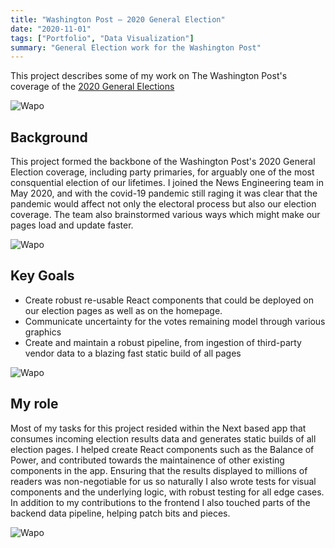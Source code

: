 ```yaml
---
title: "Washington Post — 2020 General Election"
date: "2020-11-01"
tags: ["Portfolio", "Data Visualization"]
summary: "General Election work for the Washington Post"
---
```


This project describes some of my work on The Washington Post's coverage of the [2020 General Elections](https://www.washingtonpost.com/elections/)

![Wapo](/wapo1.png)

## Background

This project formed the backbone of the Washington Post's 2020 General Election coverage, including party primaries, for arguably one of the most consquential election of our lifetimes. I joined the News Engineering team in May 2020, and with the covid-19 pandemic still raging it was clear that the pandemic would affect not only the electoral process but also our election coverage. The team also brainstormed various ways which might make our pages load and update faster.

![Wapo](/wapo3.png)

## Key Goals

- Create robust re-usable React components that could be deployed on our election pages as well as on the homepage.
- Communicate uncertainty for the votes remaining model through various graphics
- Create and maintain a robust pipeline, from ingestion of third-party vendor data to a blazing fast static build of all pages

![Wapo](/wapo4.png)

## My role

Most of my tasks for this project resided within the Next based app that consumes incoming election results data and generates static builds of all election pages. I helped create React components such as the Balance of Power, and contributed towards the maintainence of other existing components in the app. Ensuring that the results displayed to millions of readers was non-negotiable for us so naturally I also wrote tests for visual components and the underlying logic, with robust testing for all edge cases. In addition to my contributions to the frontend I also touched parts of the backend data pipeline, helping patch bits and pieces.

![Wapo](/wapo2.png)
